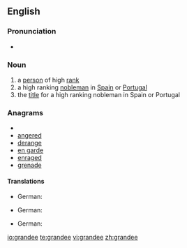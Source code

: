 ==English==

===Pronunciation===
*{{IPA|/ɡɹænˈdiː/}}

===Noun===
{{en-noun}}

# a [[person]] of high [[rank]]
# a high ranking [[nobleman]] in [[Spain]] or [[Portugal]]
# the [[title]] for a high ranking nobleman in Spain or Portugal

===Anagrams===
* {{alphagram|adeegnr}}
* [[angered#English|angered]]
* [[derange#English|derange]]
* [[en garde#English|en garde]]
* [[enraged#English|enraged]]
* [[grenade#English|grenade]]

====Translations====
{{trans-top|person of high rank}}
* German: {{t|de|Grande|m}}
{{trans-mid}}
{{trans-bottom}}

{{trans-top|high ranking nobleman in Spain or Portugal}}
* German: {{t|de|Grande|m}}
{{trans-mid}}
{{trans-bottom}}

{{trans-top|title for a high ranking nobleman in Spain or Portugal}}
* German: {{t|de|Grande|m}}
{{trans-mid}}
{{trans-bottom}}

[[io:grandee]]
[[te:grandee]]
[[vi:grandee]]
[[zh:grandee]]
